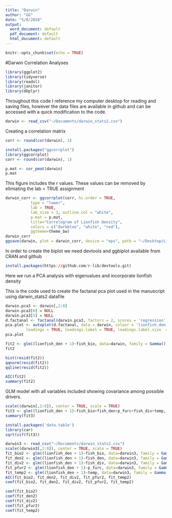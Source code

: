 ```yaml
---
title: "Darwin"
author: "GG"
date: "5/8/2018"
output:
  word_document: default
  pdf_document: default
  html_document: default
---
```



```r
knitr::opts_chunk$set(echo = TRUE)
```
#Darwin Correlation Analyses
```r
library(ggplot2)
library(tidyverse)
library(readxl)
library(janitor)
library(dbplyr)
```
Throughout this code I reference my computer desktop for reading and saving files, however the data files are available in github and can be accessed with a quick modification to the code.
```r
darwin <- read_csv("~/Documents/darwin_stats2.csv")
```
Creating a correlation matrix

```r
corr <- round(cor(darwin), 1)
```

```r
install.packages("ggcorrplot")
library(ggcorrplot)
corr <- round(cor(darwin), 1)
```
```r
p.mat <- cor_pmat(darwin)
p.mat

```

This figure includes the r values. These values can be removed by elimiating the lab = TRUE assignment
```r
darwin_corr <- ggcorrplot(corr, hc.order = TRUE, 
           type = "lower", 
           lab = TRUE, 
           lab_size = 3, outline.col = "white",
           p.mat = p.mat,
           title="Correlogram of Lionfish Density", 
           colors = c("darkblue", "white", "red"),
           ggtheme=theme_bw)
darwin_corr
ggsave(darwin, plot = darwin_corr, device = "eps", path = "~/Desktop/Lionfish")
```



In order to create the biplot we need devtools and ggbiplot available from CRAN and github
```r
install.packages(https://github.com/r-lib/devtools.git)
```

Here we run a PCA analysis with eigenvalues and incorporate lionfish density

This is the code used to create the factanal pca plot used in the manuscript using darwin_stats2 datafile
```r
darwin.pca3 <- darwin[,2:8]
darwin.pca3[6] = NULL
darwin.pca3[5] = NULL
d.factanal <- factanal(darwin.pca3, factors = 2, scores = 'regression')
pca.plot <- autoplot(d.factanal, data = darwin, colour = 'lionfish_den', size = 3,
         loadings = TRUE, loadings.label = TRUE, loadings.label.size  = 5) + theme_classic()
pca.plot
```

```r
fit2 <- glm((lionfish_den + 1)~fish_bio, data=darwin, family = Gamma())
fit2
```

```r
hist(resid(fit2))
qqnorm(resid(fit2))
qqline(resid(fit2))
```

```r

AIC(fit2)
summary(fit2)
```

GLM model with all variables included showing covariance among possible drivers. 
```r
scale((darwin[,2:8]), center = TRUE, scale = TRUE)
fit3 <- glm((lionfish_den + 1)~fish_bio+fish_den+p_furc+fish_div+temp, data=darwin, family = Gamma())
summary(fit3)
```

```r
install.packages('data.table')
library(car)
sqrt(vif(fit3))
```

```r
darwin3 <- read_csv("~/Documents/darwin_stats2.csv")
scale((darwin3[,2:8]), center = TRUE, scale = TRUE)
fit_bio2 <- glm((lionfish_den + 1)~fish_bio, data=darwin3, family = Gamma())
fit_den2 <- glm((lionfish_den + 1)~fish_den, data=darwin3, family = Gamma())
fit_div2 <- glm((lionfish_den + 1)~fish_div, data=darwin3, family = Gamma(), start = c(0.5, 0.5))
fit_pfur2 <- glm((lionfish_den + 1)~p_furc, data=darwin3, family = Gamma())
fit_temp2 <- glm((lionfish_den + 1)~temp, data=darwin3, family = Gamma())
AIC(fit_bio2, fit_den2, fit_div2, fit_pfur2, fit_temp2)
coef(fit_bio2, fit_den2, fit_div2, fit_pfur2, fit_temp2)
```
```r
coef(fit_bio2) 
coef(fit_den2)
coef(fit_div2)
coef(fit_pfur2) 
coef(fit_temp2)
```


